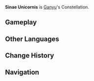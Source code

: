{{Constellation Overview Infobox
|title     = Sinae Unicornis
|character = Ganyu
|meaning   = Qilin<br />(lit. "Chinese Unicorn")
}}
'''Sinae Unicornis''' is [[Ganyu]]'s Constellation.

==Gameplay==
{{Constellation Table|Ganyu}}

==Other Languages==
{{Other Languages
|en      = Sinae Unicornis
|en_lang = la
|en_tl   = Chinese Unicorn
|zhs     = 仙麟座
|zhs_rm  = Xiānlín-zuò
|zht     = 仙麟座
|zht_rm  = Xiānlín-zuò
|zh_tl   = Qilin Adeptus Constellation
|ja      = 仙麟座
|ja_rm   = Senrin-za{{Assumed}}
|ja_tl   = Qilin Adeptus Constellation{{Sino|ja}}
|ko      = {{tt|선린|仙麟}}자리
|ko_rm   = Seon'rin-jari
|ko_tl   = Qilin Adeptus Constellation{{Sino|ko|part=1}}
|es      = Sinae Unicornis
|fr      = Sinae Unicornis
|ru      = Священная Лань
|ru_tl   = Sacred {{w|European fallow deer|Fallow Deer}}
|th      = Sinae Unicornis
|vi      = {{tt|Cung|宫}} {{tt|Tiên Lân|仙麟}}
|vi_tl   = Qilin Adeptus Constellation{{Sino|vi|part=1}}
|de      = Sinae Unicornis
|id      = Sinae Unicornis
|pt      = Sinae Unicornis
}}

==Change History==
{{Change History|1.2}}

==Navigation==
{{Constellation Navbox}}